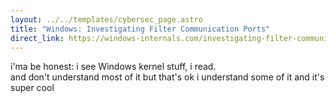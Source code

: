 ```yaml
---
layout: ../../templates/cybersec_page.astro
title: "Windows: Investigating Filter Communication Ports"
direct_link: https://windows-internals.com/investigating-filter-communication-ports/
---
```


i'ma be honest: i see Windows kernel stuff, i read.  
and don't understand most of it but that's ok i understand some of it and it's
super cool
